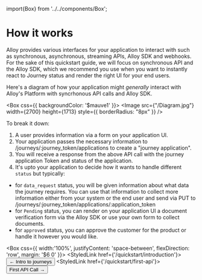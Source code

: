 import{Box} from '../../components/Box';


# How it works

Alloy provides various interfaces for your application to interact with such as synchronous, asynchronous, streaming APIs, Alloy SDK and webhooks.
For the sake of this quickstart guide, we will focus on synchronous API and the Alloy SDK, which we recommend you use when you want to instantly react to Journey status and render the right UI for your end users.

Here's a diagram of how your application might *generally* interact with Alloy's Platform with syncrhonous API calls and Alloy SDK.

<Box css={{
    backgroundColor: '$mauve1'
}}>
 <Image
        src={"/Diagram.jpg"}
        width={2700}
        height={1713}
        style={{ borderRadius: "8px" }}
      />
</Box>


To break it down:
1. A user provides information via a form on your application UI.
2. Your application passes the necessary information to /journeys/:journey_token/applications to create a "journey application".
3. You will receive a response from the above API call with the journey application Token and status of the application.
4. It's upto your application to decide how it wants to handle different `status` but typically:
-  for `data_request` status, you will be given information about what data the journey requires. You can use that information to collect more information either from your system or the end user and send via PUT to /journeys/:journey_token/applications/:application_token
-  for `Pending` status, you can render on your application UI a document verification form via the Alloy SDK or use your own form to collect documents.
-  for `approved` status, you can approve the customer for the product or handle it however you would like.

<Box css={{
    width:'100%',
    justifyContent: 'space-between',
    flexDirection: 'row',
    margin: '$6 0'
}}>
<StyledLink href={'/quickstart/introduction'}><Button color={ButtonColor.secondary} size={ButtonSize.large}> ← Intro to journeys </Button></StyledLink>
<StyledLink href={'/quickstart/first-api'}><Button size={ButtonSize.large}> First API Call → </Button></StyledLink>
</Box>



